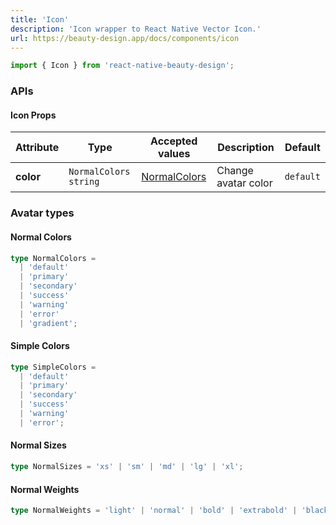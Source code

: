 ```yaml
---
title: 'Icon'
description: 'Icon wrapper to React Native Vector Icon.'
url: https://beauty-design.app/docs/components/icon
---
```


```jsx
import { Icon } from 'react-native-beauty-design';
```

<Spacer y={2} />

<Playground
  title="Default"
  desc="You can display an icon with just text or image"
  files={iconContent.initial}
/>

<Spacer y={3} />

### APIs

<Spacer y={2} />

#### Icon Props

| Attribute | Type                    | Accepted values                | Description         | Default   |
|-----------|-------------------------|--------------------------------|---------------------|-----------|
| **color** | `NormalColors` `string` | [NormalColors](#normal-colors) | Change avatar color | `default` |


<Spacer y={2} />

### Avatar types

<Spacer y={1} />

#### Normal Colors

```ts
type NormalColors =
  | 'default'
  | 'primary'
  | 'secondary'
  | 'success'
  | 'warning'
  | 'error'
  | 'gradient';
```

#### Simple Colors

```ts
type SimpleColors =
  | 'default'
  | 'primary'
  | 'secondary'
  | 'success'
  | 'warning'
  | 'error';
```

#### Normal Sizes

```ts
type NormalSizes = 'xs' | 'sm' | 'md' | 'lg' | 'xl';
```

#### Normal Weights

```ts
type NormalWeights = 'light' | 'normal' | 'bold' | 'extrabold' | 'black';
```
